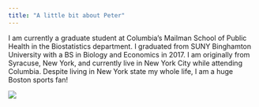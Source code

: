 ```yaml
---
title: "A little bit about Peter"
---
```


I am currently a graduate student at Columbia's Mailman School of Public Health in the Biostatistics department. I graduated from SUNY Binghamton University with a BS in Biology and Economics in 2017. I am originally from Syracuse, New York, and currently live in New York City while attending Columbia. Despite living in New York state my whole life, I am a huge Boston sports fan!  




![](https://scontent-atl3-1.cdninstagram.com/t51.2885-15/e35/14276592_545998382266075_4154081657042763776_n.jpg)
